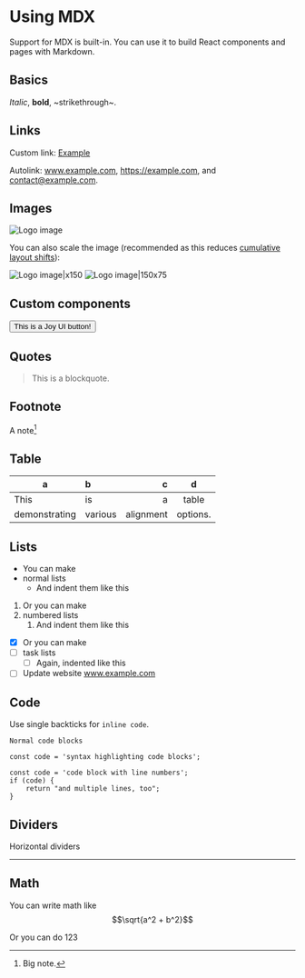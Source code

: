 
# Using MDX

Support for MDX is built-in. You can use it to build React components and pages with Markdown.

## Basics
*Italic*, **bold**, ~strikethrough~.

## Links
Custom link: [Example](https://www.example.com)

Autolink: www.example.com, https://example.com, and contact@example.com.

## Images
![Logo image](/logo.png)

You can also scale the image (recommended as this reduces [cumulative layout shifts](https://web.dev/articles/cls)):

![Logo image|x150](/logo.png) ![Logo image|150x75](/logo.png)

## Custom components
<Button color="primary" variant="outlined">This is a Joy UI button!</Button>

## Quotes
> This is a blockquote.

## Footnote

A note[^1]

[^1]: Big note.

## Table

| a | b  |  c |  d  |
| - | :- | -: | :-: |
| This | is | a |  table  |
| demonstrating | various | alignment | options. |

## Lists

- You can make
- normal lists
    - And indent them like this

1. Or you can make
2. numbered lists
    1. And indent them like this

- [x] Or you can make
- [ ] task lists
    - [ ] Again, indented like this
- [ ] Update website www.example.com

## Code
Use single backticks for `inline code`.

```
Normal code blocks
```

```tsx
const code = 'syntax highlighting code blocks';
```

```#tsx
const code = 'code block with line numbers';
if (code) {
    return "and multiple lines, too";
}
```

## Dividers

Horizontal dividers

---

## Math

You can write math like $$\sqrt{a^2 + b^2}$$

Or you can do $123$
